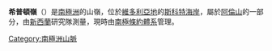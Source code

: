 {{Coord|76|40|S|159|51|E||display=title}}

'''希普頓嶺'''（{{lang-en|Shipton Ridge}}）是[[南極洲|南極洲]]的山嶺，位於[[維多利亞地|維多利亞地]]的[[斯科特海岸|斯科特海岸]]，屬於[[阿倫山|阿倫山]]的一部分，由[[新西蘭|新西蘭]]研究隊測量，現時由[[南極條約體系|南極條約體系]]管理。

{{DEFAULTSORT:Shipton Ridge}}
[[Category:南極洲山脈|Category:南極洲山脈]]


{{ScottCoast-geo-stub}}